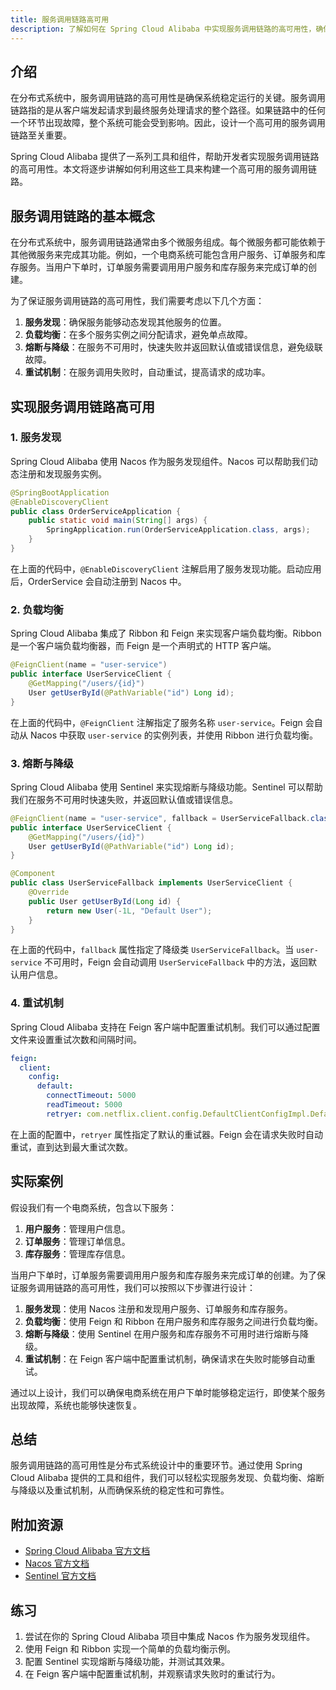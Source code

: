 ```yaml
---
title: 服务调用链路高可用
description: 了解如何在 Spring Cloud Alibaba 中实现服务调用链路的高可用性，确保分布式系统的稳定性和可靠性。
---
```


## 介绍

在分布式系统中，服务调用链路的高可用性是确保系统稳定运行的关键。服务调用链路指的是从客户端发起请求到最终服务处理请求的整个路径。如果链路中的任何一个环节出现故障，整个系统可能会受到影响。因此，设计一个高可用的服务调用链路至关重要。

Spring Cloud Alibaba 提供了一系列工具和组件，帮助开发者实现服务调用链路的高可用性。本文将逐步讲解如何利用这些工具来构建一个高可用的服务调用链路。

## 服务调用链路的基本概念

在分布式系统中，服务调用链路通常由多个微服务组成。每个微服务都可能依赖于其他微服务来完成其功能。例如，一个电商系统可能包含用户服务、订单服务和库存服务。当用户下单时，订单服务需要调用用户服务和库存服务来完成订单的创建。

为了保证服务调用链路的高可用性，我们需要考虑以下几个方面：

1. **服务发现**：确保服务能够动态发现其他服务的位置。
2. **负载均衡**：在多个服务实例之间分配请求，避免单点故障。
3. **熔断与降级**：在服务不可用时，快速失败并返回默认值或错误信息，避免级联故障。
4. **重试机制**：在服务调用失败时，自动重试，提高请求的成功率。

## 实现服务调用链路高可用

### 1. 服务发现

Spring Cloud Alibaba 使用 Nacos 作为服务发现组件。Nacos 可以帮助我们动态注册和发现服务实例。

```java
@SpringBootApplication
@EnableDiscoveryClient
public class OrderServiceApplication {
    public static void main(String[] args) {
        SpringApplication.run(OrderServiceApplication.class, args);
    }
}
```

在上面的代码中，`@EnableDiscoveryClient` 注解启用了服务发现功能。启动应用后，OrderService 会自动注册到 Nacos 中。

### 2. 负载均衡

Spring Cloud Alibaba 集成了 Ribbon 和 Feign 来实现客户端负载均衡。Ribbon 是一个客户端负载均衡器，而 Feign 是一个声明式的 HTTP 客户端。

```java
@FeignClient(name = "user-service")
public interface UserServiceClient {
    @GetMapping("/users/{id}")
    User getUserById(@PathVariable("id") Long id);
}
```

在上面的代码中，`@FeignClient` 注解指定了服务名称 `user-service`。Feign 会自动从 Nacos 中获取 `user-service` 的实例列表，并使用 Ribbon 进行负载均衡。

### 3. 熔断与降级

Spring Cloud Alibaba 使用 Sentinel 来实现熔断与降级功能。Sentinel 可以帮助我们在服务不可用时快速失败，并返回默认值或错误信息。

```java
@FeignClient(name = "user-service", fallback = UserServiceFallback.class)
public interface UserServiceClient {
    @GetMapping("/users/{id}")
    User getUserById(@PathVariable("id") Long id);
}

@Component
public class UserServiceFallback implements UserServiceClient {
    @Override
    public User getUserById(Long id) {
        return new User(-1L, "Default User");
    }
}
```

在上面的代码中，`fallback` 属性指定了降级类 `UserServiceFallback`。当 `user-service` 不可用时，Feign 会自动调用 `UserServiceFallback` 中的方法，返回默认用户信息。

### 4. 重试机制

Spring Cloud Alibaba 支持在 Feign 客户端中配置重试机制。我们可以通过配置文件来设置重试次数和间隔时间。

```yaml
feign:
  client:
    config:
      default:
        connectTimeout: 5000
        readTimeout: 5000
        retryer: com.netflix.client.config.DefaultClientConfigImpl.DefaultRetryer
```

在上面的配置中，`retryer` 属性指定了默认的重试器。Feign 会在请求失败时自动重试，直到达到最大重试次数。

## 实际案例

假设我们有一个电商系统，包含以下服务：

1. **用户服务**：管理用户信息。
2. **订单服务**：管理订单信息。
3. **库存服务**：管理库存信息。

当用户下单时，订单服务需要调用用户服务和库存服务来完成订单的创建。为了保证服务调用链路的高可用性，我们可以按照以下步骤进行设计：

1. **服务发现**：使用 Nacos 注册和发现用户服务、订单服务和库存服务。
2. **负载均衡**：使用 Feign 和 Ribbon 在用户服务和库存服务之间进行负载均衡。
3. **熔断与降级**：使用 Sentinel 在用户服务和库存服务不可用时进行熔断与降级。
4. **重试机制**：在 Feign 客户端中配置重试机制，确保请求在失败时能够自动重试。

通过以上设计，我们可以确保电商系统在用户下单时能够稳定运行，即使某个服务出现故障，系统也能够快速恢复。

## 总结

服务调用链路的高可用性是分布式系统设计中的重要环节。通过使用 Spring Cloud Alibaba 提供的工具和组件，我们可以轻松实现服务发现、负载均衡、熔断与降级以及重试机制，从而确保系统的稳定性和可靠性。

## 附加资源

- [Spring Cloud Alibaba 官方文档](https://spring-cloud-alibaba-group.github.io/github-pages/hoxton/en-us/index.html)
- [Nacos 官方文档](https://nacos.io/zh-cn/docs/what-is-nacos.html)
- [Sentinel 官方文档](https://sentinelguard.io/zh-cn/docs/introduction.html)

## 练习

1. 尝试在你的 Spring Cloud Alibaba 项目中集成 Nacos 作为服务发现组件。
2. 使用 Feign 和 Ribbon 实现一个简单的负载均衡示例。
3. 配置 Sentinel 实现熔断与降级功能，并测试其效果。
4. 在 Feign 客户端中配置重试机制，并观察请求失败时的重试行为。
